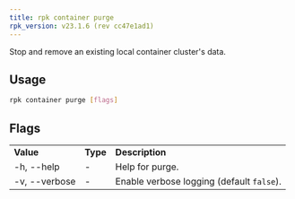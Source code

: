 ```yaml
---
title: rpk container purge
rpk_version: v23.1.6 (rev cc47e1ad1)
---
```


<head>
  <meta name="title" content="rpk container purge | Redpanda Docs" />
  <meta name="description" content="rpk container purge" />
  <link rel="canonical" href="https://docs.redpanda.com/docs/reference/rpk/rpk-container/rpk-container-purge/" />
</head>

Stop and remove an existing local container cluster's data.

## Usage

```bash
rpk container purge [flags]
```

## Flags

<table>
  <tbody>
    <tr>
      <td>
        <strong>Value</strong>
      </td>
      <td>
        <strong>Type</strong>
      </td>
      <td>
        <strong>Description</strong>
      </td>
    </tr>
    <tr>
      <td>-h, --help</td>
      <td>-</td>
      <td>Help for purge.</td>
    </tr>
    <tr>
      <td>-v, --verbose</td>
      <td>-</td>
      <td>
        Enable verbose logging (default <code>false</code>).
      </td>
    </tr>
  </tbody>
</table>
